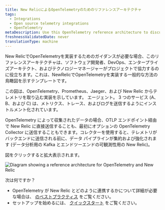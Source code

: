 ```yaml
---
title: New RelicによるOpenTelemetryのためのリファレンスアーキテクチャ
tags:
  - Integrations
  - Open source telemetry integrations
  - OpenTelemetry
metaDescription: Use this OpenTelemetry reference architecture to discuss New Relic implementations with your team.
freshnessValidatedDate: never
translationType: machine
---
```



New RelicでOpenTelemetryを実装するためのガイダンスが必要な場合、このリファレンスアーキテクチャは、ソフトウェア開発者、DevOps、エンタープライズアーキテクト、およびテクノロジーマネージャーがプロジェクトで協力するのに役立ちます。これは、NewRelicでOpenTelemetryを実装する一般的な方法の鳥瞰図を示すテンプレートです。

この図は、OpenTelemetry、Prometheus、Jaeger、および New Relic からテレメトリを取り込む実装を示しています。 <InlinePopover type="apm"/>エージェント。 3 つのサービス (A、B、および C) は、メトリクス、トレース、およびログを送信するようにインストルメント化されています。

OpenTelemetry によって収集されたデータの場合、OTLP エンドポイント経由で New Relic に直接送信することも、最初にオプションの OpenTelemetry Collector に送信することもできます。コレクターを使用すると、テレメトリがバックエンドに送信される前に、データ パイプラインが集約および強化されます (データ分析用の Kafka とエンドツーエンドの可観測性用の New Relic)。

図をクリックすると拡大表示されます。

<img
  title="Diagram showing a reference architecture for OpenTelemetry and New Relic"
  alt="Diagram showing a reference architecture for OpenTelemetry and New Relic"
  src={moreintegrationsOtelRefArch}
/>

次は何ですか？

* OpenTelemetry が New Relic とどのように連携するかについて詳細が必要な場合は、 [のベストプラクティス](/docs/more-integrations/open-source-telemetry-integrations/opentelemetry/opentelemetry-concepts) をご覧ください。
* セットアップを始めるには、 [クイックスタート](/docs/more-integrations/open-source-telemetry-integrations/opentelemetry/opentelemetry-quick-start) をご覧ください。